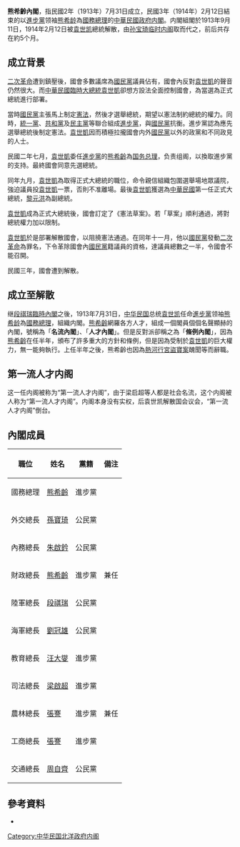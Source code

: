 {{Infobox government cabinet
|cabinet_name =熊希齡內閣
|cabinet_number = 
|jurisdiction = 中華民國
| flag                    = Flag_of_China_(1912–1928).svg
| flag_border             = true
|incumbent = 
|image = 熊希齡肖像.jpg
|date_formed = {{Start date|1913|9|11|df=y}}
|date_dissolved = {{End date|1914|2|12|df=y}}
|government_head = [[熊希齡|熊希齡]]
|government_head_history =
|deputy_government_head = 
|state_head = [[袁世凱|袁世凱]]
|current_number = 
|former_members_number =
|total_number = 
|political_party = [[進步黨_(中國)|進步黨]]<br>[[公民黨_(1913年)|公民黨]]
|legislature_status = [[聯合政府|聯合政府]]
|election = 
|last_election =
|legislature_term = 
|budget = 
|opposition_cabinet = 
|opposition_party = [[國民黨_(1912年)|國民黨]]
|opposition_leader = [[吳景濂|吳景濂]]
|incoming_formation =
|outgoing_formation =
|previous = [[段祺瑞臨時內閣|段祺瑞臨時內閣]]
|successor = [[孫寶琦臨時內閣|孫寶琦臨時內閣]]
}}
'''熊希齡內閣'''，指民國2年（1913年）7月31日成立，民國3年（1914年）2月12日結束的以[[進步黨_(中國)|進步黨]]领袖[[熊希龄|熊希龄]]為[[國務總理|國務總理]]的[[中華民國北京政府歷任内閣列表|中華民國政府内閣]]。内閣組閣於1913年9月11日，1914年2月12日被[[袁世凯|袁世凯]]總統解散，由[[孙宝琦临时内阁|孙宝琦临时内阁]]取而代之，前后共存在約5个月。

==成立背景==
[[二次革命|二次革命]]遭到鎮壓後，國會多數議席為[[國民黨_(1912年-1913年)|國民黨]]議員佔有，國會內反對[[袁世凱|袁世凱]]的聲音仍然很大。而[[中華民國臨時大總統|中華民國臨時大總統]][[袁世凱|袁世凱]]卻想方設法全面控制國會，為當選為正式總統進行部署。

當時[[國民黨_(1912年-1913年)|國民黨]]主張馬上制定[[憲法|憲法]]，然後才選舉總統，期望以憲法制約總統的權力。同時，[[統一黨|統一黨]]、[[共和黨_(中國)|共和黨]]及[[民主党_(1912年中华民国)|民主黨]]等聯合組成[[進步黨_(中國)|進步黨]]，與[[國民黨_(1912年-1913年)|國民黨]]抗衡。進步黨認為應先選舉總統後制定憲法。[[袁世凱|袁世凱]]因而積極拉攏國會内外[[國民黨_(1912年-1913年)|國民黨]]以外的政黨和不同政見的人士。

民國二年七月，[[袁世凱|袁世凱]]委任[[進步黨_(中國)|進步黨]]的[[熊希齡|熊希齡]]為[[国务总理|国务总理]]，负责组阁，以換取進步黨的支持。最終國會同意先選總統。

同年九月，[[袁世凱|袁世凱]]為取得正式大總統的職位，命令親信組織包圍選舉場地眾議院，強迫議員投[[袁世凱|袁世凱]]一票，否則不准離場。最後[[袁世凱|袁世凱]]獲選為[[中華民國|中華民國]]第一任正式大總統，[[黎元洪|黎元洪]]為副總統。

[[袁世凱|袁世凱]]成為正式大總統後，國會訂定了《憲法草案》。若「草案」順利通過，將對總統權力加以限制。

{{Cquote|
總統由國會議員組織選舉會選出<br />

憲法的修正與解釋須由國會議員組織憲法會議執行<br />

~'''《憲法草案》'''部分內容<br />
}}

[[袁世凱|袁世凱]]於是部署解散國會，以阻撓憲法通過。在同年十一月，他以[[國民黨|國民黨]]發動[[二次革命|二次革命]]為罪名，下令革除國會內[[國民黨_(1912年-1913年)|國民黨]]籍議員的資格，達議員總數之一半，令國會不能召開。

民國三年，國會遭到解散。

==成立至解散==
继[[段祺瑞臨時內閣|段祺瑞臨時內閣]]之後，1913年7月31日，[[中华民国|中华民国]]总统[[袁世凯|袁世凯]]任命[[進步黨_(中國)|進步黨]]领袖[[熊希龄|熊希龄]]為[[國務總理|國務總理]]，組織内閣。[[熊希齡|熊希齡]]網羅各方人才，組成一個閣員個個名聲顯赫的內閣，號稱為「'''名流內閣'''」、「'''人才內閣'''」。但是反對派卻稱之為「'''條例內閣'''」，因為[[熊希齡|熊希齡]]在任半年，頒布了許多重大的方針和條例，但是因為受制於[[袁世凱|袁世凱]]的巨大權力，無一能夠執行。上任半年之後，熊希齡也因為[[熱河行宮盜寶案|熱河行宮盜寶案]]醜聞等而辭職。

==第一流人才内阁==
这一任内阁被称为“第一流人才内阁”，由于梁启超等人都是社会名流，这个内阁被人称为“第一流人才内阁”。内阁本身没有实权，后袁世凯解散国会议会，“第一流人才内阁”倒台。

==內閣成員==
{| class="wikitable" border="1" cellspacing="0" cellpadding="1"
|-
! style="white-space:nowrap" |職位!!姓名!!黨籍!!備注
|-
!國務總理
|[[熊希齡|熊希齡]]||進步黨||
|-
!外交總長
|[[孫寶琦|孫寶琦]]||公民黨||
|-
!內務總長
|[[朱啟鈐|朱啟鈐]]||公民黨||
|-
!財政總長
|[[熊希齡|熊希齡]]||進步黨||兼任
|-
!陸軍總長
|[[段祺瑞|段祺瑞]]||公民黨||
|-
!海軍總長
|[[劉冠雄|劉冠雄]]||公民黨||
|-
!教育總長
|[[汪大燮|汪大燮]]||進步黨||
|-
!司法總長
|[[梁啟超|梁啟超]]||進步黨||
|-
!農林總長
|[[張謇|張謇]]||進步黨||兼任
|-
!工商總長
|[[張謇|張謇]]||進步黨||
|-
!交通總長
|[[周自齊|周自齊]]||公民黨||
|}

==參考資料==
*{{cite book |author=謝彬 |authorlink= |coauthors= |title=民國政黨史 |year=1924年 |publisher=上海學術研究會叢書部 |location= |isbn=978-7-101-05531-3 }}

{{北洋時期內閣|段祺瑞臨時內閣|熊希齡內閣|1913年7月31日—1914年2月12日|孫寶琦臨時內閣}}

{{DEFAULTSORT:Xiong Xiling}}
[[Category:中华民国北洋政府内阁|Category:中华民国北洋政府内阁]]